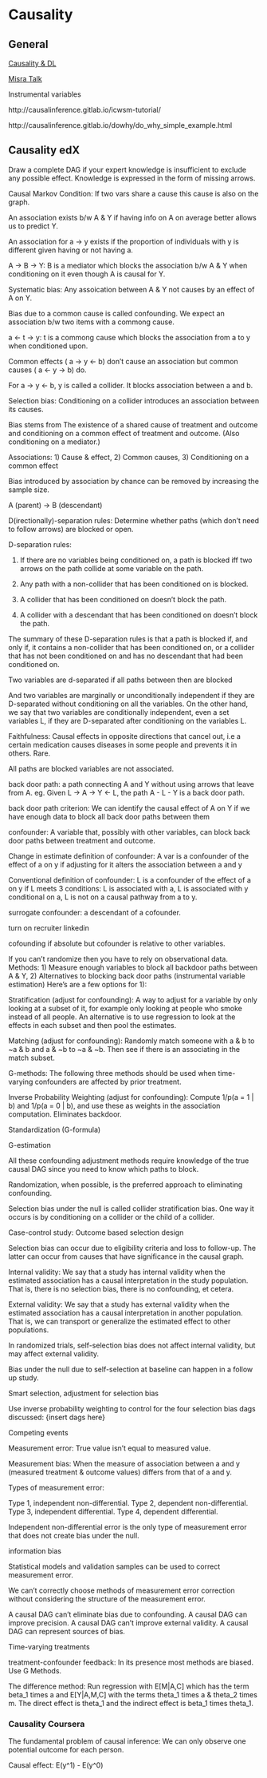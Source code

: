 # Causality

## General

[Causality & DL](https://twitter.com/tdietterich/status/1034631407904018437)

[Misra Talk](https://pages.dataiku.com/hubfs/PDF/Meetup-Presentation/06-18_Stress-Testing_Mishra.pdf?t=1532033314245&utm_campaign=US%20Event%20Meetup%20NYU%20NYC%20July%202018&utm_source=hs_email&utm_medium=email&utm_content=64589348&_hsenc=p2ANqtz-9_41UxxLKzauP5Gf5bbRh63DzcsGFL8hMuW8HH8a_a1AeS9zaESqO-PoTbCkzXirAvWBJnHgvb-PEi_l7ds9IWg_y25H7xE2uVhBib3XwWmO68PBI&_hsmi=64589348)

Instrumental variables

http://causalinference.gitlab.io/icwsm-tutorial/

http://causalinference.gitlab.io/dowhy/do_why_simple_example.html

## Causality edX

Draw a complete DAG if your expert knowledge is insufficient to exclude any possible effect.
Knowledge is expressed in the form of missing arrows.

Causal Markov Condition: If two vars share a cause this cause is also on the graph.

An association exists b/w A & Y if having info on A on average better allows us to predict Y.

An association for a -> y exists if the proportion of individuals with y is different given having or not having a.

A -> B -> Y: B is a mediator which blocks the association b/w A & Y when conditioning on it 
even though A is causal for Y.

Systematic bias: Any assoication between A & Y not causes by an effect of A on Y.

Bias due to a common cause is called confounding. We expect an association b/w two items with a commong cause.

a <- t -> y: t is a commong cause which blocks the association from a to y when conditioned upon.

Common effects ( a -> y <- b) don't cause an association but common causes ( a <- y -> b) do.

For a -> y <- b, y is called a collider. It blocks association between a and b.

Selection bias: Conditioning on a collider introduces an association between its causes.

Bias stems from The existence of a shared cause of treatment and outcome and conditioning on a common effect of treatment and outcome. (Also conditioning on a mediator.)

Associations: 1) Cause & effect, 2) Common causes, 3) Conditioning on a common effect

Bias introduced by association by chance can be removed by increasing the sample size.

A (parent) -> B (descendant)

D(irectionally)-separation rules: Determine whether paths (which don't need to follow arrows) are blocked or open. 

D-separation rules:

1. If there are no variables being conditioned on, a path is blocked iff two arrows on the path collide at some
variable on the path.

2. Any path with a non-collider that has been conditioned on is blocked. 

3. A collider that has been conditioned on doesn't block the path.

4. A collider with a descendant that has been conditioned on doesn't block the path.

The summary of these D-separation rules is that a path is blocked if, and only if, it
contains a non-collider that has been conditioned on, or a collider that has not been conditioned on
and has no descendant that had been conditioned on. 

Two variables are d-separated if all paths between then are blocked

And two variables are marginally or unconditionally independent if they are D-separated without conditioning
on all the variables. On the other hand, we say that two variables are conditionally independent, even a set variables L, if they are D-separated after conditioning on the variables L. 

Faithfulness: Causal effects in opposite directions that cancel out, i.e a certain medication causes diseases in some
people and prevents it in others. Rare.

All paths are blocked variables are not associated.

back door path: a path connecting A and Y without using arrows that leave from A. eg. Given L → A → Y ← L, the path A - L - Y is a back door path.

back door path criterion:  We can identify the causal effect of A on Y if we have enough data to block all back door paths between them

confounder: A variable that, possibly with other variables, can block back door paths between treatment and outcome.

Change in estimate definition of confounder: A var is a confounder of the effect of a on y if adjusting for it alters the association between a and y

Conventional definition of confounder: L is a confounder of the effect of a on y if L meets 3 conditions: L is associated with a, L is associated with y conditional on a, L is not on a causal pathway from a to y.

surrogate confounder: a descendant of a cofounder.

turn on recruiter linkedin

cofounding if absolute but cofounder is relative to other variables.

If you can't randomize then you have to rely on observational data.  Methods: 1) Measure enough variables to block all backdoor paths between A & Y, 2) Alternatives to blocking back door paths (instrumental variable estimation) Here's are a few options for 1):

Stratification (adjust for confounding): A way to adjust for a variable by only looking at a subset of it, for example only looking at people who smoke instead of all people. An alternative is to use regression to look at the effects in each subset and then pool the estimates.

Matching (adjust for confounding): Randomly match someone with a & b to ~a & b and a & ~b to ~a & ~b. Then see if there is an associating in the match subset.

G-methods: The following three methods should be used when time-varying confounders are affected by prior treatment.

Inverse Probability Weighting (adjust for confounding): Compute 1/p(a = 1 | b) and 1/p(a = 0 | b), and use these as weights in the association computation. Eliminates backdoor. 

Standardization (G-formula)

G-estimation

All these confounding adjustment methods require knowledge of the true causal DAG since you need to know which paths to block.

Randomization, when possible, is the preferred approach to eliminating confounding.

Selection bias under the null is called collider stratification bias. One way it occurs is by conditioning on a collider or the child of  a collider.

Case-control study: Outcome based selection design

Selection bias can occur due to eligibility criteria and loss to follow-up. The latter can occur from causes that have significance in the causal graph.

Internal validity: We say that a study has internal validity when the estimated association has a causal interpretation in the study population. That is, there is no selection bias, there is no confounding, et cetera.

External validity:  We say that a study has external validity when the estimated association has a causal interpretation in another population. That is, we can transport or generalize the estimated effect to other populations.

In randomized trials, self-selection bias does not affect internal validity, but may affect external validity.

Bias under the null due to self-selection at baseline can happen in a follow up study.

Smart selection, adjustment for selection bias

Use inverse probability weighting to control for the four selection bias dags discussed: {insert dags here}

Competing events

Measurement error: True value isn't equal to measured value. 

Measurement bias: When the measure of association between a and y (measured treatment & outcome values) differs from that of a and y.

Types of measurement error:

Type 1, independent non-differential.
Type 2, dependent non-differential.
Type 3, independent differential.
Type 4, dependent differential.

Independent non-differential error is the only type of measurement error that does not create bias under the null.

information bias

Statistical models and validation samples can be used to correct measurement error.

We can't correctly choose methods of measurement error correction without considering the structure of the measurement error.

A causal DAG can't eliminate bias due to confounding. A causal DAG can improve precision. A causal DAG can't improve external validity. A causal DAG can represent sources of bias.

Time-varying treatments

treatment-confounder feedback: In its presence most methods are biased. Use G Methods.

The difference method: Run regression with E[M|A,C] which has the term beta_1 times a and E[Y|A,M,C] with the terms theta_1 times a & theta_2 times m. The direct effect is theta_1 and the indirect effect is beta_1 times theta_1.

### Causality Coursera

The fundamental problem of causal inference: We can only observe one potential outcome for each person.

Causal effect: E(y^1) - E(y^0)
